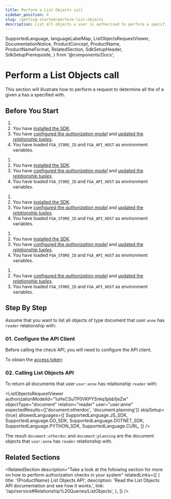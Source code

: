 ```yaml
---
title: Perform a List Objects call
sidebar_position: 4
slug: /getting-started/perform-list-objects
description: List all objects a user is authorized to perform a specified action for a given resource type
---
```


  SupportedLanguage,
  languageLabelMap,
  ListObjectsRequestViewer,
  DocumentationNotice,
  ProductConcept,
  ProductName,
  ProductNameFormat,
  RelatedSection,
  SdkSetupHeader,
  SdkSetupPrerequisite,
} from '@components/Docs';

# Perform a List Objects call

<DocumentationNotice />

This section will illustrate how to perform a <ProductConcept section="what-is-a-list-objects-request" linkName="list objects" /> request to determine all the <ProductConcept section="what-is-an-object" linkName="objects" /> of a given <ProductConcept section="what-is-a-type" linkName="type" /> a <ProductConcept section="what-is-a-user" linkName="user" /> has a specified <ProductConcept section="what-is-a-relationship" linkName="relationship" /> with.

## Before You Start

<Tabs groupId="languages">

<TabItem value={SupportedLanguage.JS_SDK} label={languageLabelMap.get(SupportedLanguage.JS_SDK)}>

1. <SdkSetupPrerequisite />
2. You have [installed the SDK](./install-sdk.mdx).
3. You have [configured the _authorization model_](./configure-model.mdx) and [updated the _relationship tuples_](./update-tuples.mdx).
4. You have loaded `FGA_STORE_ID` and `FGA_API_HOST` as environment variables.

</TabItem>

<TabItem value={SupportedLanguage.GO_SDK} label={languageLabelMap.get(SupportedLanguage.GO_SDK)}>

1. <SdkSetupPrerequisite />
2. You have [installed the SDK](./install-sdk.mdx).
3. You have [configured the _authorization model_](./configure-model.mdx) and [updated the _relationship tuples_](./update-tuples.mdx).
4. You have loaded `FGA_STORE_ID` and `FGA_API_HOST` as environment variables.

</TabItem>

<TabItem value={SupportedLanguage.DOTNET_SDK} label={languageLabelMap.get(SupportedLanguage.DOTNET_SDK)}>

1. <SdkSetupPrerequisite />
2. You have [installed the SDK](./install-sdk.mdx).
3. You have [configured the _authorization model_](./configure-model.mdx) and [updated the _relationship tuples_](./update-tuples.mdx).
4. You have loaded `FGA_STORE_ID` and `FGA_API_HOST` as environment variables.

</TabItem>

<TabItem value={SupportedLanguage.PYTHON_SDK} label={languageLabelMap.get(SupportedLanguage.PYTHON_SDK)}>

1. <SdkSetupPrerequisite />
2. You have [installed the SDK](./install-sdk.mdx).
3. You have [configured the _authorization model_](./configure-model.mdx) and [updated the _relationship tuples_](./update-tuples.mdx).
4. You have loaded `FGA_STORE_ID` and `FGA_API_HOST` as environment variables.

</TabItem>

<TabItem value={SupportedLanguage.CURL} label={languageLabelMap.get(SupportedLanguage.CURL)}>

1. <SdkSetupPrerequisite />
2. You have [configured the _authorization model_](./configure-model.mdx) and [updated the _relationship tuples_](./update-tuples.mdx).
3. You have loaded `FGA_STORE_ID` and `FGA_API_HOST` as environment variables.

</TabItem>
</Tabs>

## Step By Step

Assume that you want to list all objects of type document that  user `anne` has `reader` relationship with:

### 01. Configure the <ProductName format={ProductNameFormat.ShortForm}/> API Client

Before calling the check API, you will need to configure the API client.

<Tabs groupId="languages">
<TabItem value={SupportedLanguage.JS_SDK} label={languageLabelMap.get(SupportedLanguage.JS_SDK)}>

<SdkSetupHeader lang={SupportedLanguage.JS_SDK} />

</TabItem>
<TabItem value={SupportedLanguage.GO_SDK} label={languageLabelMap.get(SupportedLanguage.GO_SDK)}>

<SdkSetupHeader lang={SupportedLanguage.GO_SDK} />

</TabItem>
<TabItem value={SupportedLanguage.DOTNET_SDK} label={languageLabelMap.get(SupportedLanguage.DOTNET_SDK)}>

<SdkSetupHeader lang={SupportedLanguage.DOTNET_SDK} />

</TabItem>
<TabItem value={SupportedLanguage.PYTHON_SDK} label={languageLabelMap.get(SupportedLanguage.PYTHON_SDK)}>

<SdkSetupHeader lang={SupportedLanguage.PYTHON_SDK} />

</TabItem>
<TabItem value={SupportedLanguage.CURL} label={languageLabelMap.get(SupportedLanguage.CURL)}>

To obtain the [access token](https://auth0.com/docs/get-started/authentication-and-authorization-flow/call-your-api-using-the-client-credentials-flow):

<SdkSetupHeader lang={SupportedLanguage.CURL} />

</TabItem>
</Tabs>

### 02. Calling List Objects API

To return all documents that user `user:anne` has relationship `reader` with:

<ListObjectsRequestViewer
  authorizationModelId="1uHxCSuTP0VKPYSnkq1pbb1jeZw"
  objectType="document"
  relation="reader"
  user="user:anne"
  expectedResults={['document:otherdoc', 'document:planning']}
  skipSetup={true}
  allowedLanguages={[
    SupportedLanguage.JS_SDK,
    SupportedLanguage.GO_SDK,
    SupportedLanguage.DOTNET_SDK,
    SupportedLanguage.PYTHON_SDK,
    SupportedLanguage.CURL,
  ]}
/>

The result `document:otherdoc` and `document:planning` are the document objects that `user:anne` has `reader` relationship with.

## Related Sections

<RelatedSection
  description="Take a look at the following section for more on how to perform authorization checks in your system"
  relatedLinks={[
    {
      title: '{ProductName} List Objects API',
      description: 'Read the List Objects API documentation and see how it works.',
      link: '/api/service#Relationship%20Queries/ListObjects',
    },
  ]}
/>
